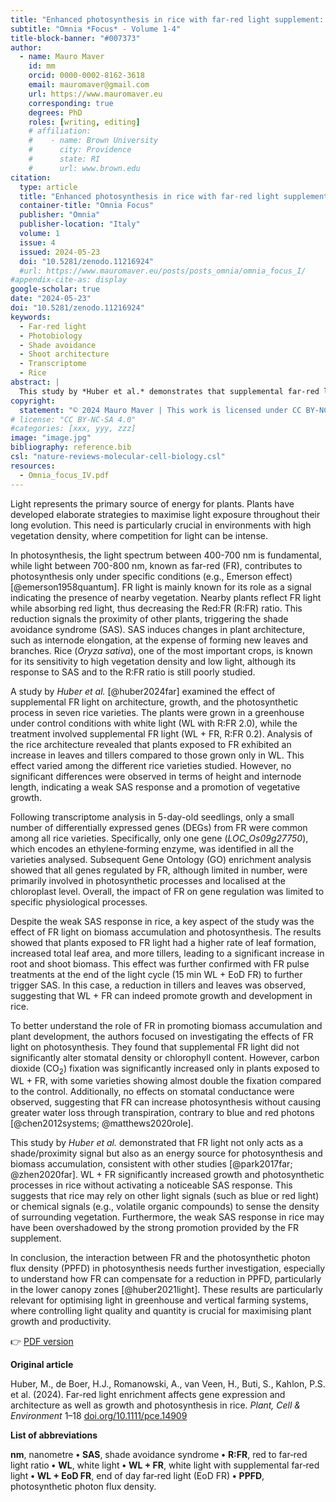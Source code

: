 ```yaml
---
title: "Enhanced photosynthesis in rice with far-red light supplement: unveiling dual roles beyond shade avoidance"
subtitle: "Omnia *Focus* - Volume 1-4"
title-block-banner: "#007373"
author:
  - name: Mauro Maver
    id: mm
    orcid: 0000-0002-8162-3618
    email: mauromaver@gmail.com
    url: https://www.mauromaver.eu
    corresponding: true
    degrees: PhD
    roles: [writing, editing]
    # affiliation: 
    #    - name: Brown University
    #      city: Providence
    #      state: RI
    #      url: www.brown.edu
citation:
  type: article
  title: "Enhanced photosynthesis in rice with far-red light supplement: unveiling dual roles beyond shade avoidance"
  container-title: "Omnia Focus"
  publisher: "Omnia"
  publisher-location: "Italy"
  volume: 1
  issue: 4
  issued: 2024-05-23
  doi: "10.5281/zenodo.11216924"
  #url: https://www.mauromaver.eu/posts/posts_omnia/omnia_focus_I/
#appendix-cite-as: display
google-scholar: true
date: "2024-05-23"
doi: "10.5281/zenodo.11216924"
keywords:
  - Far-red light
  - Photobiology
  - Shade avoidance
  - Shoot architecture
  - Transcriptome
  - Rice
abstract: |
  This study by *Huber et al.* demonstrates that supplemental far-red light significantly enhances growth and photosynthetic efficiency in rice without triggering a strong shade avoidance syndrome response. This suggests that far-red light serves a dual role as an energy source and a proximity signal. These findings are crucial for optimising light management in greenhouse and vertical farming to maximise plant productivity.
copyright:
  statement: "© 2024 Mauro Maver | This work is licensed under CC BY-NC-SA 4.0"
# license: "CC BY-NC-SA 4.0"
#categories: [xxx, yyy, zzz]
image: "image.jpg"
bibliography: reference.bib
csl: "nature-reviews-molecular-cell-biology.csl"
resources: 
  - Omnia_focus_IV.pdf
---
```


::: drop-cap
Light represents the primary source of energy for plants. Plants have developed elaborate strategies to maximise light exposure throughout their long evolution. This need is particularly crucial in environments with high vegetation density, where competition for light can be intense.
:::

In photosynthesis, the light spectrum between 400-700 nm is fundamental, while light between 700-800 nm, known as far-red (FR), contributes to photosynthesis only under specific conditions (e.g., Emerson effect) [@emerson1958quantum]. FR light is mainly known for its role as a signal indicating the presence of nearby vegetation. Nearby plants reflect FR light while absorbing red light, thus decreasing the Red:FR (R:FR) ratio. This reduction signals the proximity of other plants, triggering the shade avoidance syndrome (SAS). SAS induces changes in plant architecture, such as internode elongation, at the expense of forming new leaves and branches. Rice (*Oryza sativa*), one of the most important crops, is known for its sensitivity to high vegetation density and low light, although its response to SAS and to the R:FR ratio is still poorly studied.

A study by *Huber et al.* [@huber2024far] examined the effect of supplemental FR light on architecture, growth, and the photosynthetic process in seven rice varieties. The plants were grown in a greenhouse under control conditions with white light (WL with R:FR 2.0), while the treatment involved supplemental FR light (WL + FR, R:FR 0.2). Analysis of the rice architecture revealed that plants exposed to FR exhibited an increase in leaves and tillers compared to those grown only in WL. This effect varied among the different rice varieties studied. However, no significant differences were observed in terms of height and internode length, indicating a weak SAS response and a promotion of vegetative growth.

Following transcriptome analysis in 5-day-old seedlings, only a small number of differentially expressed genes (DEGs) from FR were common among all rice varieties. Specifically, only one gene (*LOC_Os09g27750*), which encodes an ethylene‐forming enzyme, was identified in all the varieties analysed. Subsequent Gene Ontology (GO) enrichment analysis showed that all genes regulated by FR, although limited in number, were primarily involved in photosynthetic processes and localised at the chloroplast level. Overall, the impact of FR on gene regulation was limited to specific physiological processes.

Despite the weak SAS response in rice, a key aspect of the study was the effect of FR light on biomass accumulation and photosynthesis. The results showed that plants exposed to FR light had a higher rate of leaf formation, increased total leaf area, and more tillers, leading to a significant increase in root and shoot biomass. This effect was further confirmed with FR pulse treatments at the end of the light cycle (15 min WL + EoD FR) to further trigger SAS. In this case, a reduction in tillers and leaves was observed, suggesting that WL + FR can indeed promote growth and development in rice.

To better understand the role of FR in promoting biomass accumulation and plant development, the authors focused on investigating the effects of FR light on photosynthesis. They found that supplemental FR light did not significantly alter stomatal density or chlorophyll content. However, carbon dioxide (CO<sub>2</sub>) fixation was significantly increased only in plants exposed to WL + FR, with some varieties showing almost double the fixation compared to the control. Additionally, no effects on stomatal conductance were observed, suggesting that FR can increase photosynthesis without causing greater water loss through transpiration, contrary to blue and red photons [@chen2012systems; @matthews2020role].

This study by *Huber et al.* demonstrated that FR light not only acts as a shade/proximity signal but also as an energy source for photosynthesis and biomass accumulation, consistent with other studies [@park2017far; @zhen2020far]. WL + FR significantly increased growth and photosynthetic processes in rice without activating a noticeable SAS response. This suggests that rice may rely on other light signals (such as blue or red light) or chemical signals (e.g., volatile organic compounds) to sense the density of surrounding vegetation. Furthermore, the weak SAS response in rice may have been overshadowed by the strong promotion provided by the FR supplement.

In conclusion, the interaction between FR and the photosynthetic photon flux density (PPFD) in photosynthesis needs further investigation, especially to understand how FR can compensate for a reduction in PPFD, particularly in the lower canopy zones [@huber2021light]. These results are particularly relevant for optimising light in greenhouse and vertical farming systems, where controlling light quality and quantity is crucial for maximising plant growth and productivity.

👉 [PDF version](Omnia_focus_IV.pdf "Here you can download the PDF version")

::: {.callout-note appearance="minimal"}
**Original article**

Huber, M., de Boer, H.J., Romanowski, A., van Veen, H., Buti, S., Kahlon, P.S. et al. (2024). Far-red light enrichment affects gene expression and architecture as well as growth and photosynthesis in rice. *Plant, Cell & Environment* 1–18 [doi.org/10.1111/pce.14909](https://doi.org/10.1111/pce.14909)

**List of abbreviations**

**nm**, nanometre **•** **SAS**, shade avoidance syndrome **•** **R:FR**, red to far‐red light ratio **•** **WL**, white light **•** **WL + FR**, white light with supplemental far‐red light **•** **WL + EoD FR**, end of day far‐red light (EoD FR) **•** **PPFD**, photosynthetic photon flux density.
:::
